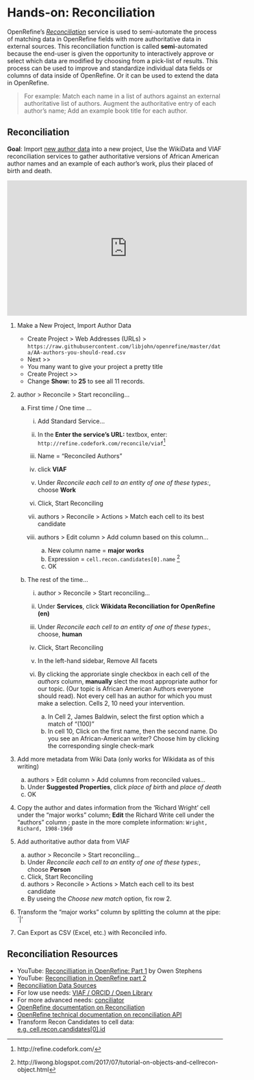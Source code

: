 # Hands-on: Reconciliation

OpenRefine's *[Reconciliation](https://github.com/OpenRefine/OpenRefine/wiki/Reconciliation)* service is used to semi-automate the process of matching data in OpenRefine fields with more authoritative data in external sources.  This reconciliation function is called **semi**-automated because the end-user is given the opportunity to interactively approve or select which data are modified by choosing from a pick-list of results. This process can be used to improve and standardize individual data fields or columns of data inside of OpenRefine.  Or it can be used to extend the data in OpenRefine.

> For example:  Match each name in a list of authors against an external authoritative list of authors. Augment the authoritative entry of each author's name; Add an example book title for each author.


## Reconciliation

**Goal**: Import [new author data](https://github.com/libjohn/openrefine/blob/master/data/AA-authors-you-should-read.csv) into a new project, Use the WikiData and VIAF reconciliation services to gather authoritative versions of African American author names and an example of each author's work, plus their placed of birth and death.

<div class="video"> 
<iframe width="560" height="315" src="https://www.youtube.com/embed/ugZaMCsvg90" frameborder="0" 
allowfullscreen></iframe>
</div>



1. Make a New Project, Import Author Data 

    - <span class="or-menu">Create Project  > Web Addresses (URLs) ></span> ` https://raw.githubusercontent.com/libjohn/openrefine/master/data/AA-authors-you-should-read.csv `
    - <span class="or-menu">Next >></span>  
    - You many want to give your project a pretty title
    - <span class="or-menu"> Create Project >> </span>
    - Change **Show:** to **25** to see all 11 records.


1. <span class="or-menu"> author > Reconcile > Start reconciling... </span>

    a. First time / One time ...
    
        i. <span class="or-menu"> Add Standard Service... </span>
        i. In the **Enter the service's URL:** textbox, enter:  ` http://refine.codefork.com/reconcile/viaf `^[http://refine.codefork.com/]
        i.  Name = "Reconciled Authors"
        i. click **VIAF**
        i. Under *Reconcile each cell to an entity of one of these types:*, choose **Work**
        i. Click, <span class="or-menu">Start Reconciling</span>
        i. <span class="or-menu">authors > Reconcile > Actions > Match each cell to its best candidate</span>
        i. <span class="or-menu">authors > Edit column > Add column based on this column... </span>
        
            a. New column name = **major works**
            b. Expression = `cell.recon.candidates[0].name`   ^[http://liwong.blogspot.com/2017/07/tutorial-on-objects-and-cellrecon-object.html]
            c. <span class="or-menu"> OK </span>
        
    b. The rest of the time...
    
        i. <span class="or-menu"> author > Reconcile > Start reconciling... </span>
        i. Under **Services**, click **Wikidata Reconciliation for OpenRefine (en)**
        i. Under *Reconcile each cell to an entity of one of these types:*, choose, **human**
        i. Click, <span class="or-menu">Start Reconciling</span>
        i. In the left-hand sidebar,  <span class="or-menu">Remove All</span> facets
        i. By clicking the approriate single checkbox in each cell of the *authors* column, **manually** slect the most appropriate author for our topic.  (Our topic is African American Authors everyone should read).  Not every cell has an author for which you must make a selection.  Cells 2, 10 need your intervention. 
        
            a. In Cell 2, James Baldwin, select the first option which a match of "(100)"
            a. In cell 10, Click on the first name, then the second name.  Do you see an African-American writer?  Choose him by clicking the corresponding single check-mark
            
2.  Add more metadata from Wiki Data  (only works for Wikidata as of this writing)

    a. <span class="or-menu">authors > Edit column > Add columns from reconciled values...</span>
    a. Under **Suggested Properties**, click *place of birth* and *place of death*
    a. <span class="or-menu">OK</span>
    
3.  Copy the author and dates information from the 'Richard Wright' cell under the "major works" column; **Edit** the Richard Write cell under the "authors" column ; paste in the more complete information:  `Wright, Richard, 1908-1960`
    
3. Add authoritative author data from VIAF

    a. <span class="or-menu"> author > Reconcile > Start reconciling... </span>
    a. Under *Reconcile each cell to an entity of one of these types:*, choose **Person**
    a. Click, <span class="or-menu">Start Reconciling</span>
    a. <span class="or-menu">authors > Reconcile > Actions > Match each cell to its best candidate</span>
    a. By useing the *Choose new match* option, fix row 2.
    
4. Transform the "major works" column by splitting the column at the pipe:  `|'
        
3. Can Export as CSV (Excel, etc.) with Reconciled info.


## Reconciliation Resources

- YouTube: [Reconcilliation in OpenRefine: Part 1](https://www.youtube.com/watch?v=q8ffvdeyuNQ) by Owen Stephens
- YouTube: [Reconcilliation in OpenRefine part 2](https://www.youtube.com/watch?v=0tQPmfb6IFk)
- [Reconciliation Data Sources](https://github.com/OpenRefine/OpenRefine/wiki/Reconcilable-Data-Sources)
- For low use needs:  [VIAF / ORCID / Open Library](http://refine.codefork.com/)
- For more advanced needs:  [conciliator](https://github.com/codeforkjeff/conciliator#conciliator)
- [OpenRefine documentation on Reconciliation](https://github.com/OpenRefine/OpenRefine/wiki/Reconciliation)
- [OpenRefine technical documentation on reconciliation API](https://github.com/OpenRefine/OpenRefine/wiki/Reconciliation-Service-API)
- Transform Recon Candidates to cell data: [e.g. cell.recon.candidates[0].id](http://liwong.blogspot.com/2017/07/tutorial-on-objects-and-cellrecon-object.html)

